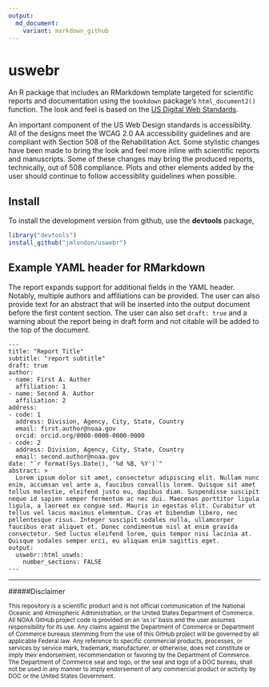 ```yaml
---
output:
  md_document:
    variant: markdown_github
---
```


<!-- README.md is generated from README.Rmd. Please edit that file -->

# uswebr

An R package that includes an RMarkdown template targeted for
scientific reports and documentation using the `bookdown` package's
`html_document2()` function. The look and feel is based on the [US Digital Web
Standards](https://standards.usa.gov/).

An important component of the US Web Design standards is accessibility. All of 
the designs meet the WCAG 2.0 AA accessibility guidelines and are compliant 
with Section 508 of the Rehabilitation Act. Some stylistic changes have been
made to bring the look and feel more inline with scientific reports and
manuscripts. Some of these changes may bring the produced reports, technically,
out of 508 compliance. Plots and other elements added
by the user should continue to follow accessiblity guidelines when possible.

## Install 

To install the development version from github, use the
**devtools** package,

```r
library("devtools")
install_github("jmlondon/uswebr")
```

## Example YAML header for RMarkdown

The report expands support for additional fields in the YAML header. Notably,
multiple authors and affiliations can be provided. The user can also provide
text for an abstract that will be inserted into the output document before the
first content section. The user can also set `draft: true` and a warning about
the report being in draft form and not citable will be added to the top of the
document.

```
---
title: "Report Title"
subtitle: "report subtitle"
draft: true
author:
- name: First A. Author
  affiliation: 1
- name: Second A. Author
  affiliation: 2
address:
- code: 1
  address: Division, Agency, City, State, Country 
  email: first.author@noaa.gov
  orcid: orcid.org/0000-0000-0000-0000
- code: 2
  address: Division, Agency, City, State, Country 
  email: second.author@noaa.gov
date: "`r format(Sys.Date(), '%d %B, %Y')`"
abstract: >
  Lorem ipsum dolor sit amet, consectetur adipiscing elit. Nullam nunc enim, accumsan vel ante a, faucibus convallis lorem. Quisque sit amet tellus molestie, eleifend justo eu, dapibus diam. Suspendisse suscipit neque id sapien semper fermentum ac nec dui. Maecenas porttitor ligula ligula, a laoreet ex congue sed. Mauris in egestas elit. Curabitur ut tellus vel lacus maximus elementum. Cras et bibendum libero, nec pellentesque risus. Integer suscipit sodales nulla, ullamcorper faucibus erat aliquet et. Donec condimentum nisl at enim gravida consectetur. Sed luctus eleifend lorem, quis tempor nisi lacinia at. Quisque sodales semper orci, eu aliquam enim sagittis eget.
output: 
  uswebr::html_uswds:
    number_sections: FALSE
---
```

*************************************************

#####Disclaimer

<sub>This repository is a scientific product and is not official communication of the National Oceanic and
Atmospheric Administration, or the United States Department of Commerce. All NOAA GitHub project
code is provided on an ‘as is’ basis and the user assumes responsibility for its use. Any claims against the
Department of Commerce or Department of Commerce bureaus stemming from the use of this GitHub
project will be governed by all applicable Federal law. Any reference to specific commercial products,
processes, or services by service mark, trademark, manufacturer, or otherwise, does not constitute or
imply their endorsement, recommendation or favoring by the Department of Commerce. The Department
of Commerce seal and logo, or the seal and logo of a DOC bureau, shall not be used in any manner to
imply endorsement of any commercial product or activity by DOC or the United States Government.</sub>
